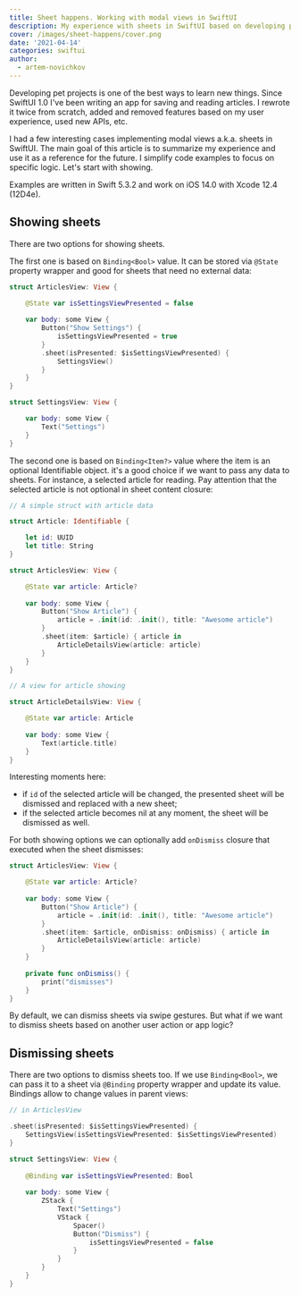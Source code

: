 ```yaml
---
title: Sheet happens. Working with modal views in SwiftUI
description: My experience with sheets in SwiftUI based on developing pet projects
cover: /images/sheet-happens/cover.png
date: '2021-04-14'
categories: swiftui
author:
  - artem-novichkov
---
```


Developing pet projects is one of the best ways to learn new things. Since SwiftUI 1.0 I've been writing an app for saving and reading articles. I rewrote it twice from scratch, added and removed features based on my user experience, used new APIs, etc.

I had a few interesting cases implementing modal views a.k.a. sheets in SwiftUI. The main goal of this article is to summarize my experience and use it as a reference for the future. I simplify code examples to focus on specific logic. Let's start with showing.

<Callout type="info" emoji="️ℹ️">
  Examples are written in Swift 5.3.2 and work on iOS 14.0 with Xcode 12.4 (12D4e).
</Callout>

## Showing sheets

There are two options for showing sheets. 

The first one is based on `Binding<Bool>` value. It can be stored via `@State` property wrapper and good for sheets that need no external data:

```swift
struct ArticlesView: View {

    @State var isSettingsViewPresented = false
    
    var body: some View {
        Button("Show Settings") {
            isSettingsViewPresented = true
        }
        .sheet(isPresented: $isSettingsViewPresented) {
            SettingsView()
        }
    }
}

struct SettingsView: View {

    var body: some View {
        Text("Settings")
    }
}
```

The second one is based on `Binding<Item?>` value where the item is an optional Identifiable object. it's a good choice if we want to pass any data to sheets. For instance, a selected article for reading. Pay attention that the selected article is not optional in sheet content closure:

```swift
// A simple struct with article data

struct Article: Identifiable {

    let id: UUID
    let title: String
}

struct ArticlesView: View {

    @State var article: Article?
    
    var body: some View {
        Button("Show Article") {
            article = .init(id: .init(), title: "Awesome article")
        }
        .sheet(item: $article) { article in
            ArticleDetailsView(article: article)
        }
    }
}

// A view for article showing

struct ArticleDetailsView: View {

    @State var article: Article
    
    var body: some View {
        Text(article.title)
    }
}
```

Interesting moments here:

- if `id` of the selected article will be changed, the presented sheet will be dismissed and replaced with a new sheet;
- if the selected article becomes nil at any moment, the sheet will be dismissed as well. 

For both showing options we can optionally add `onDismiss` closure that executed when the sheet dismisses:

```swift
struct ArticlesView: View {

    @State var article: Article?
    
    var body: some View {
        Button("Show Article") {
            article = .init(id: .init(), title: "Awesome article")
        }
        .sheet(item: $article, onDismiss: onDismiss) { article in
            ArticleDetailsView(article: article)
        }
    }
       
    private func onDismiss() {
        print("dismisses")
    }
}
```

By default, we can dismiss sheets via swipe gestures. But what if we want to dismiss sheets based on another user action or app logic?

## Dismissing sheets

There are two options to dismiss sheets too. If we use `Binding<Bool>`, we can pass it to a sheet via `@Binding` property wrapper and update its value. Bindings allow to change values in parent views:

```swift
// in ArticlesView

.sheet(isPresented: $isSettingsViewPresented) {
    SettingsView(isSettingsViewPresented: $isSettingsViewPresented)
}

struct SettingsView: View {
    
    @Binding var isSettingsViewPresented: Bool
    
    var body: some View {
        ZStack {
            Text("Settings")
            VStack {
                Spacer()
                Button("Dismiss") {
                    isSettingsViewPresented = false
                }
            }
        }
    }
}
```